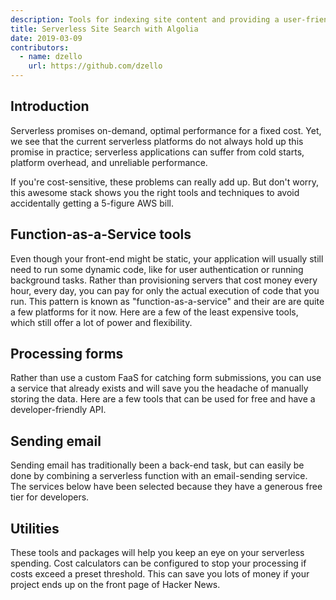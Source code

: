 ```yaml
---
description: Tools for indexing site content and providing a user-friendly search interface, no servers required.
title: Serverless Site Search with Algolia
date: 2019-03-09
contributors:
  - name: dzello
    url: https://github.com/dzello
---
```



## Introduction

Serverless promises on-demand, optimal performance for a fixed cost. Yet, we see that the current serverless platforms do not always hold up this promise in practice; serverless applications can suffer from cold starts, platform overhead, and unreliable performance.

If you're cost-sensitive, these problems can really add up. But don't worry, this awesome stack shows you the right tools and techniques to avoid accidentally getting a 5-figure AWS bill.

## Function-as-a-Service tools

Even though your front-end might be static, your application will usually still need to run some dynamic code, like for user authentication or running background tasks. Rather than provisioning servers that cost money every hour, every day, you can pay for only the actual execution of code that you run. This pattern is known as "function-as-a-service" and their are are quite a few platforms for it now. Here are a few of the least expensive tools, which still offer a lot of power and flexibility.

<Category name="Function-as-a-Service">
  <Tool url="https://github.com/algolia"></Tool>
</Category>

## Processing forms

Rather than use a custom FaaS for catching form submissions, you can use a service that already exists and will save you the headache of manually storing the data. Here are a few tools that can be used for free and have a developer-friendly API.

<Category name="Processing forms" />

## Sending email

Sending email has traditionally been a back-end task, but can easily be done by combining a serverless function with an email-sending service. The services below have been selected because they have a generous free tier for developers.

<Category name="Sending email" />

## Utilities

These tools and packages will help you keep an eye on your serverless spending. Cost calculators can be configured to stop your processing if costs exceed a preset threshold. This can save you lots of money if your project ends up on the front page of Hacker News.

<Category name="Utilities" />
